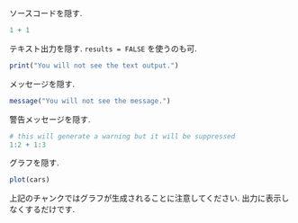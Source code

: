 ソースコードを隠す.

```r
1 + 1
```

テキスト出力を隠す. `results = FALSE` を使うのも可.

```r
print("You will not see the text output.")
```

メッセージを隠す.

```r
message("You will not see the message.")
```

警告メッセージを隠す.

```r
# this will generate a warning but it will be suppressed
1:2 + 1:3
```

グラフを隠す.

```r
plot(cars)
```

上記のチャンクではグラフが生成されることに注意してください. 出力に表示しなくするだけです.
